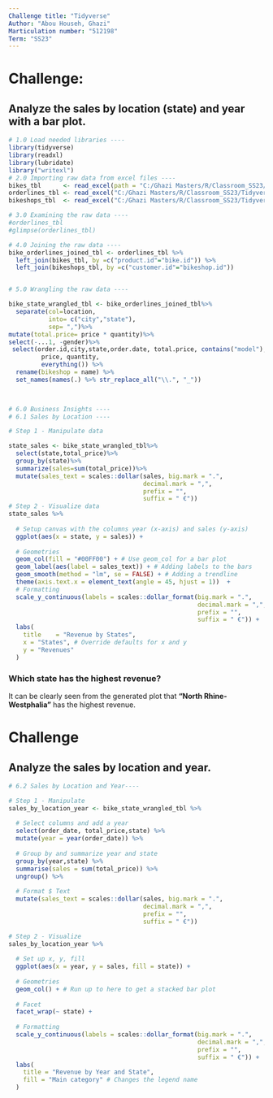 ```yaml
---
Challenge title: "Tidyverse"
Author: "Abou Househ, Ghazi"
Marticulation number: "512198"
Term: "SS23"
---
```


# Challenge: 
## Analyze the sales by location (state) and year with a bar plot.


```r
# 1.0 Load needed libraries ----
library(tidyverse)
library(readxl)
library(lubridate)
library("writexl")
# 2.0 Importing raw data from excel files ----
bikes_tbl      <- read_excel(path = "C:/Ghazi Masters/R/Classroom_SS23/Tidyverse/ds_data/ds_data/01_bike_sales/01_raw_data/bikes.xlsx")
orderlines_tbl <- read_excel("C:/Ghazi Masters/R/Classroom_SS23/Tidyverse/ds_data/ds_data/01_bike_sales/01_raw_data/orderlines.xlsx")
bikeshops_tbl  <- read_excel("C:/Ghazi Masters/R/Classroom_SS23/Tidyverse/ds_data/ds_data/01_bike_sales/01_raw_data/bikeshops.xlsx")

# 3.0 Examining the raw data ----
#orderlines_tbl
#glimpse(orderlines_tbl)

# 4.0 Joining the raw data ----
bike_orderlines_joined_tbl <- orderlines_tbl %>% 
  left_join(bikes_tbl, by =c("product.id"="bike.id")) %>%
  left_join(bikeshops_tbl, by =c("customer.id"="bikeshop.id"))


# 5.0 Wrangling the raw data ----

bike_state_wrangled_tbl <- bike_orderlines_joined_tbl%>%
  separate(col=location,
           into= c("city","state"),
           sep= ",")%>%
mutate(total.price= price * quantity)%>%
select(-...1, -gender)%>%
 select(order.id,city,state,order.date, total.price, contains("model"), contains("category"),
         price, quantity,
         everything()) %>%
  rename(bikeshop = name) %>%
  set_names(names(.) %>% str_replace_all("\\.", "_"))

  

# 6.0 Business Insights ----
# 6.1 Sales by Location ----

# Step 1 - Manipulate data

state_sales <- bike_state_wrangled_tbl%>%
  select(state,total_price)%>%
  group_by(state)%>%
  summarize(sales=sum(total_price))%>%
  mutate(sales_text = scales::dollar(sales, big.mark = ".", 
                                     decimal.mark = ",", 
                                     prefix = "", 
                                     suffix = " €"))
# Step 2 - Visualize data
state_sales %>%
  
  # Setup canvas with the columns year (x-axis) and sales (y-axis)
  ggplot(aes(x = state, y = sales)) +
  
  # Geometries
  geom_col(fill = "#00FF00") + # Use geom_col for a bar plot
  geom_label(aes(label = sales_text)) + # Adding labels to the bars
  geom_smooth(method = "lm", se = FALSE) + # Adding a trendline
  theme(axis.text.x = element_text(angle = 45, hjust = 1))  + 
  # Formatting
  scale_y_continuous(labels = scales::dollar_format(big.mark = ".", 
                                                    decimal.mark = ",", 
                                                    prefix = "", 
                                                    suffix = " €")) +
  labs(
    title    = "Revenue by States",
    x = "States", # Override defaults for x and y
    y = "Revenues"
  )
```


### Which state has the highest revenue?

It can be clearly seen from the generated plot that **"North Rhine-Westphalia"** has the highest revenue.

# Challenge

## Analyze the sales by location and year. 


```r
# 6.2 Sales by Location and Year----

# Step 1 - Manipulate
sales_by_location_year <- bike_state_wrangled_tbl %>%
  
  # Select columns and add a year
  select(order_date, total_price,state) %>%
  mutate(year = year(order_date)) %>%
  
  # Group by and summarize year and state
  group_by(year,state) %>%
  summarise(sales = sum(total_price)) %>%
  ungroup() %>%
  
  # Format $ Text
  mutate(sales_text = scales::dollar(sales, big.mark = ".", 
                                     decimal.mark = ",", 
                                     prefix = "", 
                                     suffix = " €"))

# Step 2 - Visualize
sales_by_location_year %>%
  
  # Set up x, y, fill
  ggplot(aes(x = year, y = sales, fill = state)) +
  
  # Geometries
  geom_col() + # Run up to here to get a stacked bar plot
  
  # Facet
  facet_wrap(~ state) +
  
  # Formatting
  scale_y_continuous(labels = scales::dollar_format(big.mark = ".", 
                                                    decimal.mark = ",", 
                                                    prefix = "", 
                                                    suffix = " €")) +
  labs(
    title = "Revenue by Year and State",
    fill = "Main category" # Changes the legend name
  )
```

